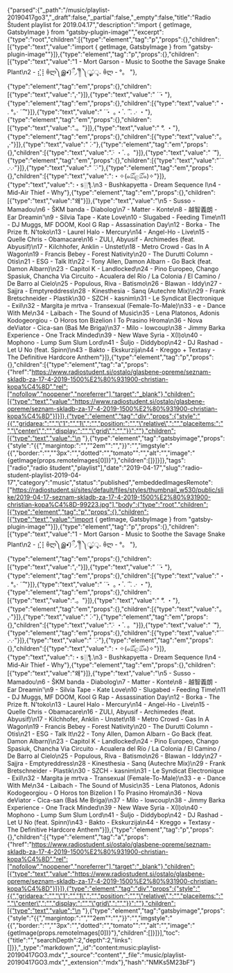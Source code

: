 {"parsed":{"_path":"/music/playlist-20190417go3","_draft":false,"_partial":false,"_empty":false,"title":"Radio Študent playlist for 2019.04.17","description":"import { getImage, GatsbyImage } from \"gatsby-plugin-image\"","excerpt":{"type":"root","children":[{"type":"element","tag":"p","props":{},"children":[{"type":"text","value":"import { getImage, GatsbyImage } from \"gatsby-plugin-image\""}]},{"type":"element","tag":"p","props":{},"children":[{"type":"text","value":"1 - Mort Garson - Music to Soothe the Savage Snake Plant\n2 - ⣎⡇ꉺლ༽இ•̛)ྀ◞ ༎ຶ ༽ৣৢ؞ৢ؞ؖ ꉺლ - °。 "},{"type":"element","tag":"em","props":{},"children":[{"type":"text","value":"̧.·"}]},{"type":"text","value":" ́ ̈・"},{"type":"element","tag":"em","props":{},"children":[{"type":"text","value":"・ . °。· ́ ̈ ́ ゚"}]},{"type":"text","value":" ́ ̈・ 。・ ゚. ́ ̈ ゚. .· ・"},{"type":"element","tag":"em","props":{},"children":[{"type":"text","value":".。"}]},{"type":"text","value":" ̈°. ・"},{"type":"element","tag":"em","props":{},"children":[{"type":"text","value":"。 ̧.·"}]},{"type":"text","value":" ́.·"},{"type":"element","tag":"em","props":{},"children":[{"type":"text","value":"̈.· ・ ゚. 。"}]},{"type":"text","value":" ́ ̈"},{"type":"element","tag":"em","props":{},"children":[{"type":"text","value":"́ ̈ .·.·"}]},{"type":"text","value":" ́ ̈.·"},{"type":"element","tag":"em","props":{},"children":[{"type":"text","value":":・✧(๑ඕัළඕั๑)✧"}]},{"type":"text","value":":・s░ƪ.\n3 - Bushkapyetta - Dream Sequence I\n4 - Mid-Air Thief - Why"},{"type":"element","tag":"em","props":{},"children":[{"type":"text","value":"왜"}]},{"type":"text","value":"\n5 - Susso - Mamadou\n6 - ŠKM banda - Diabolog\n7 - Matter - Konte\n8 - 越智義朗 - Ear Dreamin'\n9 - Silvia Tape - Kate Love\n10 - Slugabed - Feeding Time\n11 - DJ Muggs, MF DOOM, Kool G Rap - Assassination Day\n12 - Borka - The Prize ft. N'toko\n13 - Laurel Halo - Mercury\n14 - Angel-Ho - Live\n15 - Quelle Chris - Obamacare\n16 - ZULI, Abyusif - Archimedes (feat. Abyusif)\n17 - Kilchhofer, Anklin - Unstet\n18 - Metro Crowd - Gas In A Wagon\n19 - Francis Bebey - Forest Nativity\n20 - The Durutti Column - Otis\n21 - ESG - Talk It\n22 - Tony Allen, Damon Albarn - Go Back (feat. Damon Albarn)\n23 - Capitol K - Landlocked\n24 - Pino Europeo, Chango Spasiuk, Chancha Via Circuito - Acualera del Río / La Colonia / El Camino / De Barro al Cielo\n25 - Populous, Riva - Batismo\n26 - Blawan - Iddy\n27 - Sajjra - Emptyreddress\n28 - Kinesthesia - Sanq (Autechre Mix)\n29 - Frank Bretschneider - Plastik\n30 - SZCH - kasnim\n31 - Le Syndicat Electronique - Exil\n32 - Margita je mrtva - Transexual (Female-To-Male)\n33 - e - Dance With Me\n34 - Laibach - The Sound of Music\n35 - Lena Platonos, Adonis Kodogeorgiou - O Horos ton Bizelion I To Prasino Hroma\n36 - Nova deViator - Cica-san (Baš Me Briga)\n37 - Milo - lowcoup\n38 - Jimmy Barka Experience - One Track Minded\n39 - New Wave Syria - X(I)o\n40 - Mophono - Lump Sum Slum Lord\n41 - Šuljo - Diddybop\n42 - DJ Rashad - Let U No (feat. Spinn)\n43 - Bakto - Ekskurzija\n44 - Kreggo + Textasy - The Definitive Hardcore Anthem"}]},{"type":"element","tag":"p","props":{},"children":[{"type":"element","tag":"a","props":{"href":"https://www.radiostudent.si/ostalo/glasbene-opreme/seznam-skladb-za-17-4-2019-1500%E2%80%931900-christian-kopa%C4%8D","rel":["nofollow","noopener","noreferrer"],"target":"_blank"},"children":[{"type":"text","value":"https://www.radiostudent.si/ostalo/glasbene-opreme/seznam-skladb-za-17-4-2019-1500%E2%80%931900-christian-kopa%C4%8D"}]}]},{"type":"element","tag":"div","props":{"style":"{{","gridarea:":"","\"1":"","1\",":"","position:":"","\"relative\",":"","placeitems:":"","\"center\",":"","display:":"","\"grid\",":"","}}":""},"children":[{"type":"text","value":"\n  "},{"type":"element","tag":"gatsbyimage","props":{"style":"{{","margintop:":"","\"2em\"":"","}}":"","imgstyle":"{{","border:":"","\"3px":"","dotted":"","tomato\"":"","alt":"","image":"{getImage(props.remoteImages[0])}"},"children":[]}]}]},"tags":["radio","radio študent","playlist"],"date":"2019-04-17","slug":"radio-student-playlist-2019-04-17","category":"music","status":"published","embeddedImagesRemote":["https://radiostudent.si/sites/default/files/styles/thumbnail_w530/public/slike/2019-04-17-seznam-skladb-za-17-4-2019-1500%E2%80%931900-christian-kopa%C4%8D-99223.jpg"],"body":{"type":"root","children":[{"type":"element","tag":"p","props":{},"children":[{"type":"text","value":"import { getImage, GatsbyImage } from \"gatsby-plugin-image\""}]},{"type":"element","tag":"p","props":{},"children":[{"type":"text","value":"1 - Mort Garson - Music to Soothe the Savage Snake Plant\n2 - ⣎⡇ꉺლ༽இ•̛)ྀ◞ ༎ຶ ༽ৣৢ؞ৢ؞ؖ ꉺლ - °。 "},{"type":"element","tag":"em","props":{},"children":[{"type":"text","value":"̧.·"}]},{"type":"text","value":" ́ ̈・"},{"type":"element","tag":"em","props":{},"children":[{"type":"text","value":"・ . °。· ́ ̈ ́ ゚"}]},{"type":"text","value":" ́ ̈・ 。・ ゚. ́ ̈ ゚. .· ・"},{"type":"element","tag":"em","props":{},"children":[{"type":"text","value":".。"}]},{"type":"text","value":" ̈°. ・"},{"type":"element","tag":"em","props":{},"children":[{"type":"text","value":"。 ̧.·"}]},{"type":"text","value":" ́.·"},{"type":"element","tag":"em","props":{},"children":[{"type":"text","value":"̈.· ・ ゚. 。"}]},{"type":"text","value":" ́ ̈"},{"type":"element","tag":"em","props":{},"children":[{"type":"text","value":"́ ̈ .·.·"}]},{"type":"text","value":" ́ ̈.·"},{"type":"element","tag":"em","props":{},"children":[{"type":"text","value":":・✧(๑ඕัළඕั๑)✧"}]},{"type":"text","value":":・s░ƪ.\n3 - Bushkapyetta - Dream Sequence I\n4 - Mid-Air Thief - Why"},{"type":"element","tag":"em","props":{},"children":[{"type":"text","value":"왜"}]},{"type":"text","value":"\n5 - Susso - Mamadou\n6 - ŠKM banda - Diabolog\n7 - Matter - Konte\n8 - 越智義朗 - Ear Dreamin'\n9 - Silvia Tape - Kate Love\n10 - Slugabed - Feeding Time\n11 - DJ Muggs, MF DOOM, Kool G Rap - Assassination Day\n12 - Borka - The Prize ft. N'toko\n13 - Laurel Halo - Mercury\n14 - Angel-Ho - Live\n15 - Quelle Chris - Obamacare\n16 - ZULI, Abyusif - Archimedes (feat. Abyusif)\n17 - Kilchhofer, Anklin - Unstet\n18 - Metro Crowd - Gas In A Wagon\n19 - Francis Bebey - Forest Nativity\n20 - The Durutti Column - Otis\n21 - ESG - Talk It\n22 - Tony Allen, Damon Albarn - Go Back (feat. Damon Albarn)\n23 - Capitol K - Landlocked\n24 - Pino Europeo, Chango Spasiuk, Chancha Via Circuito - Acualera del Río / La Colonia / El Camino / De Barro al Cielo\n25 - Populous, Riva - Batismo\n26 - Blawan - Iddy\n27 - Sajjra - Emptyreddress\n28 - Kinesthesia - Sanq (Autechre Mix)\n29 - Frank Bretschneider - Plastik\n30 - SZCH - kasnim\n31 - Le Syndicat Electronique - Exil\n32 - Margita je mrtva - Transexual (Female-To-Male)\n33 - e - Dance With Me\n34 - Laibach - The Sound of Music\n35 - Lena Platonos, Adonis Kodogeorgiou - O Horos ton Bizelion I To Prasino Hroma\n36 - Nova deViator - Cica-san (Baš Me Briga)\n37 - Milo - lowcoup\n38 - Jimmy Barka Experience - One Track Minded\n39 - New Wave Syria - X(I)o\n40 - Mophono - Lump Sum Slum Lord\n41 - Šuljo - Diddybop\n42 - DJ Rashad - Let U No (feat. Spinn)\n43 - Bakto - Ekskurzija\n44 - Kreggo + Textasy - The Definitive Hardcore Anthem"}]},{"type":"element","tag":"p","props":{},"children":[{"type":"element","tag":"a","props":{"href":"https://www.radiostudent.si/ostalo/glasbene-opreme/seznam-skladb-za-17-4-2019-1500%E2%80%931900-christian-kopa%C4%8D","rel":["nofollow","noopener","noreferrer"],"target":"_blank"},"children":[{"type":"text","value":"https://www.radiostudent.si/ostalo/glasbene-opreme/seznam-skladb-za-17-4-2019-1500%E2%80%931900-christian-kopa%C4%8D"}]}]},{"type":"element","tag":"div","props":{"style":"{{","gridarea:":"","\"1":"","1\",":"","position:":"","\"relative\",":"","placeitems:":"","\"center\",":"","display:":"","\"grid\",":"","}}":""},"children":[{"type":"text","value":"\n  "},{"type":"element","tag":"gatsbyimage","props":{"style":"{{","margintop:":"","\"2em\"":"","}}":"","imgstyle":"{{","border:":"","\"3px":"","dotted":"","tomato\"":"","alt":"","image":"{getImage(props.remoteImages[0])}"},"children":[]}]}],"toc":{"title":"","searchDepth":2,"depth":2,"links":[]}},"_type":"markdown","_id":"content:music:playlist-20190417GO3.mdx","_source":"content","_file":"music/playlist-20190417GO3.mdx","_extension":"mdx"},"hash":"NMKs5M23bF"}